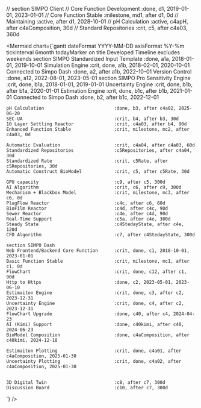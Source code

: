 // section SIMPO Client
// Core Function Development           :done, d1, 2019-01-01, 2023-01-01
// Core Function Stable                :milestone, md1, after d1, 0d
// Maintaining                         :active, after d1, 2028-10-01
// pH Calculation                          :active, c4apH, after c4aComposition, 30d
// Standard Repositories                   :crit, c5, after c4a03, 360d

<Mermaid
  chart={`gantt
    dateFormat  YYYY-MM-DD
    axisFormat  %Y-%m
    tickInterval 6month
    todayMarker on
    title       Developed Timeline
    excludes    weekends
    section SIMPO
    Standardized Input Template             :done, a1a, 2018-01-01, 2019-10-01
    Simulation Engine                       :crit, done, a1b, 2018-02-01, 2020-10-01
    Connected to Simpo Dash                 :done, a2, after a1b, 2022-10-01
    Version Control                         :done, a12, 2022-08-01, 2023-05-01
    section SIMPO Pro
    Sensitivity Engine                      :crit, done, b1a, 2018-01-01, 2019-01-01
    Uncertainty Engine                      :crit, done, b1b, after b1a, 2020-01-01
    Estimation Engine                       :crit, done, b1c, after b1b, 2021-01-01
    Connected to Simpo Dash                 :done, b2, after b1c, 2022-12-01

    pH Calculation                          :done, b3, after c4a02, 2025-06-20
    SEC-UA                                  :crit, b4, after b3, 30d
    10 Layer Settling Reactor               :crit, c4a03, after b4, 90d
    Enhanced Function Stable                :crit, milestone, mc2, after c4a03, 0d

    Automatic Evaluation                    :crit, c4a04, after c4a03, 60d
    Standardized Repositories               :c5Repositories, after c4a04, 30d
    Standardized Rate                       :crit, c5Rate, after c5Repositories, 30d
    Automatic Construct BioModel            :crit, c5, after c5Rate, 30d

    GPU capacity                            :c9, after c5, 300d
    AI Algorithm                            :crit, c6, after c9, 300d
    Mechanism + Blackbox Model              :crit, milestone, mc3, after c6, 0d
    PlugFlow Reactor                        :c4c, after c6, 60d
    BioFilm Reactor                         :c4d, after c4c, 90d
    Sewer Reactor                           :c4e, after c4d, 90d
    Real-Time Support                       :c5a, after c4e, 300d
    Steady State                            :c4StedayState, after c4e, 120d
    CFD Algorithm                           :c7, after c4StedayState, 300d

    section SIMPO Dash
    Web Frontend/Backend Core Function      :crit, done, c1, 2018-10-01, 2023-01-01
    Basic Function Stable                   :crit, milestone, mc1, after c1, 0d
    FlowChart                               :crit, done, c12, after c1, 90d
    Http to Https                           :done, c2, 2023-05-01, 2023-06-10
    Estimaiton Engine                       :crit, done, c3, after c2, 2023-12-31
    Uncertainty Engine                      :crit, done, c4, after c2, 2023-12-31
    FlowChart Upgrade                       :done, c40, after c4, 2024-04-23
    AI (Kimi) Support                       :done, c40kimi, after c40, 2024-06-23
    BioModel Composition                    :done, c4aComposition, after c40kimi, 2024-12-18

    Estimaiton Plotting                     :crit, done, c4a01, after c4aComposition, 2025-01-30
    Uncertainty Plotting                    :crit, done, c4a02, after c4aComposition, 2025-01-30


    3D Digital Twin                         :c8, after c7, 300d
    Discussion Board                        :c10, after c7, 300d
`}
/>
